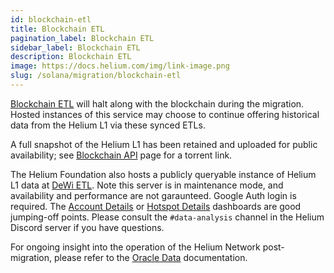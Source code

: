 ```yaml
---
id: blockchain-etl
title: Blockchain ETL
pagination_label: Blockchain ETL
sidebar_label: Blockchain ETL
description: Blockchain ETL
image: https://docs.helium.com/img/link-image.png
slug: /solana/migration/blockchain-etl
---
```



<LegacyContentBanner />

[Blockchain ETL](https://github.com/helium/blockchain-etl) will halt along with the blockchain
during the migration. Hosted instances of this service may choose to continue offering historical
data from the Helium L1 via these synced ETLs. 

A full snapshot of the Helium L1 has been retained and
uploaded for public availability; see [Blockchain API](/solana/migration/blockchain-api) page for a torrent link.

The Helium Foundation also hosts a publicly queryable instance of Helium L1 data at [DeWi ETL](https://etl.dewi.org/). Note this server is in maintenance mode, and availability and performance are not garaunteed. Google Auth login is required. The [Account Details](https://etl.dewi.org/dashboard/131-account-details?days=30) or [Hotspot Details](https://etl.dewi.org/dashboard/7-hotspot-details?days=30) dashboards are good jumping-off points. Please consult the `#data-analysis` channel in the Helium Discord server if you have questions.

For ongoing insight into the operation of the Helium Network post-migration, please refer to the
[Oracle Data](/oracles/oracle-data) documentation.
